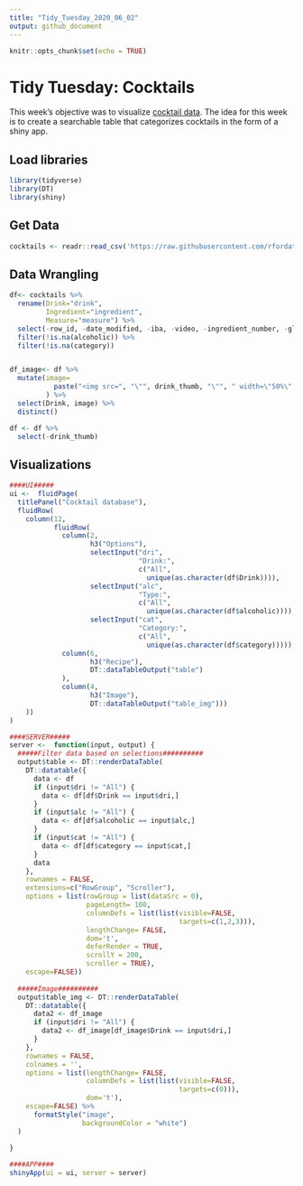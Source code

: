 ```yaml
---
title: "Tidy_Tuesday_2020_06_02"
output: github_document
---
```


```r
knitr::opts_chunk$set(echo = TRUE)
```

# Tidy Tuesday: Cocktails

This week's objective was to visualize [cocktail data](https://github.com/rfordatascience/tidytuesday/blob/master/data/2020/2020-05-26/readme.md){target="_blank"}. The idea for this week is to create a searchable table that categorizes cocktails in the form of a shiny app. 

## Load libraries
```r
library(tidyverse)
library(DT)
library(shiny)
```

## Get Data
```r
cocktails <- readr::read_csv('https://raw.githubusercontent.com/rfordatascience/tidytuesday/master/data/2020/2020-05-26/cocktails.csv')
```

## Data Wrangling 
```r
df<- cocktails %>%
  rename(Drink="drink",
         Ingredient="ingredient", 
         Measure="measure") %>%
  select(-row_id, -date_modified, -iba, -video, -ingredient_number, -glass) %>%
  filter(!is.na(alcoholic)) %>%
  filter(!is.na(category))


df_image<- df %>%
  mutate(image= 
           paste("<img src=", "\"", drink_thumb, "\"", " width=\"50%\" height=\"50%\"></img>", sep="")
         ) %>%
  select(Drink, image) %>%
  distinct()

df <- df %>%
  select(-drink_thumb)

```

## Visualizations

```r
####UI#####
ui <-  fluidPage(
  titlePanel("Cocktail database"),
  fluidRow(
    column(12,
           fluidRow(
             column(2,
                    h3("Options"),
                    selectInput("dri",
                                "Drink:",
                                c("All",
                                  unique(as.character(df$Drink)))),
                    selectInput("alc",
                                "Type:",
                                c("All",
                                  unique(as.character(df$alcoholic)))),
                    selectInput("cat",
                                "Category:",
                                c("All",
                                  unique(as.character(df$category))))),
             column(6,
                    h3("Recipe"),
                    DT::dataTableOutput("table")
             ),
             column(4,
                    h3("Image"),
                    DT::dataTableOutput("table_img")))
    ))
)

####SERVER#####
server <-  function(input, output) {
  #####Filter data based on selections##########
  output$table <- DT::renderDataTable(
    DT::datatable({
      data <- df
      if (input$dri != "All") {
        data <- df[df$Drink == input$dri,]
      }
      if (input$alc != "All") {
        data <- df[df$alcoholic == input$alc,]
      }
      if (input$cat != "All") {
        data <- df[df$category == input$cat,]
      }
      data
    },
    rownames = FALSE,
    extensions=c("RowGroup", "Scroller"),
    options = list(rowGroup = list(dataSrc = 0), 
                   pageLength= 100,
                   columnDefs = list(list(visible=FALSE,
                                          targets=c(1,2,3))),
                   lengthChange= FALSE,
                   dom='t',
                   deferRender = TRUE,
                   scrollY = 200,
                   scroller = TRUE),
    escape=FALSE))
  
  #####Image##########
  output$table_img <- DT::renderDataTable(
    DT::datatable({
      data2 <- df_image
      if (input$dri != "All") {
        data2 <- df_image[df_image$Drink == input$dri,]
      }
    },
    rownames = FALSE,
    colnames = '',
    options = list(lengthChange= FALSE,
                   columnDefs = list(list(visible=FALSE,
                                          targets=c(0))),
                   dom='t'),
    escape=FALSE) %>% 
      formatStyle("image",
                  backgroundColor = "white")
  )
  
}

####APP####
shinyApp(ui = ui, server = server)


```
